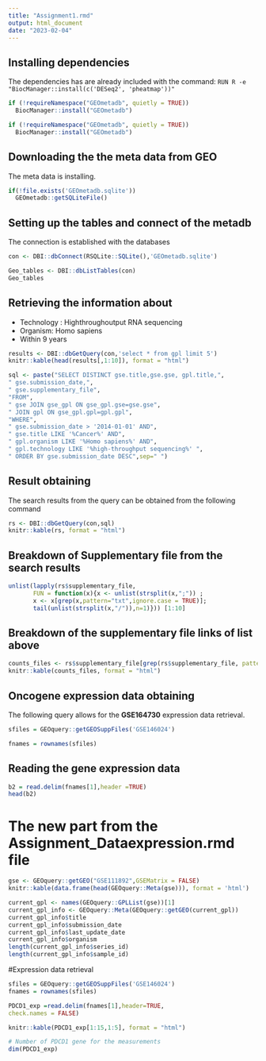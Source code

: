 ```yaml
---
title: "Assignment1.rmd"
output: html_document
date: "2023-02-04"
---
```


## Installing dependencies
The dependencies has are already included with the command: 
``` RUN R -e "BiocManager::install(c('DESeq2', 'pheatmap'))" ``` 
```r

if (!requireNamespace("GEOmetadb", quietly = TRUE))
  BiocManager::install("GEOmetadb")

```


```r

if (!requireNamespace("GEOmetadb", quietly = TRUE))
  BiocManager::install("GEOmetadb")

```

## Downloading the the meta data from GEO

The meta data is installing.
```r

if(!file.exists('GEOmetadb.sqlite')) 
  GEOmetadb::getSQLiteFile()

```
## Setting up the tables and connect of the metadb
The connection is established with the databases

```r
con <- DBI::dbConnect(RSQLite::SQLite(),'GEOmetadb.sqlite')

```

```r
Geo_tables <- DBI::dbListTables(con)
Geo_tables

```

## Retrieving the information about 
* Technology : Highthroughoutput RNA sequencing
* Organism: Homo sapiens
* Within 9 years 

```r
results <- DBI::dbGetQuery(con,'select * from gpl limit 5')
knitr::kable(head(results[,1:10]), format = "html")

```

```r
sql <- paste("SELECT DISTINCT gse.title,gse.gse, gpl.title,",
" gse.submission_date,",
" gse.supplementary_file",
"FROM",
" gse JOIN gse_gpl ON gse_gpl.gse=gse.gse",
" JOIN gpl ON gse_gpl.gpl=gpl.gpl",
"WHERE",
" gse.submission_date > '2014-01-01' AND",
" gse.title LIKE '%Cancer%' AND", 
" gpl.organism LIKE '%Homo sapiens%' AND",
" gpl.technology LIKE '%high-throughput sequencing%' ",
" ORDER BY gse.submission_date DESC",sep=" ")
```
## Result obtaining
The search results from the query can be obtained from the following command

```r
rs <- DBI::dbGetQuery(con,sql)
knitr::kable(rs, format = "html")
```
## Breakdown of Supplementary file from the search results

```r
unlist(lapply(rs$supplementary_file,
       FUN = function(x){x <- unlist(strsplit(x,";")) ;
       x <- x[grep(x,pattern="txt",ignore.case = TRUE)];
       tail(unlist(strsplit(x,"/")),n=1)})) [1:10]
```
## Breakdown of the supplementary file links of list above

```r
counts_files <- rs$supplementary_file[grep(rs$supplementary_file, pattern = "count",ignore.case = TRUE)]
knitr::kable(counts_files, format = "html")
```
## Oncogene expression data obtaining
The following query allows for the **GSE164730** expression data retrieval.

```r
sfiles = GEOquery::getGEOSuppFiles('GSE146024')

fnames = rownames(sfiles)
```
## Reading the gene expression data

```r
b2 = read.delim(fnames[1],header =TRUE)
head(b2)
```
# The new part from the Assignment_Dataexpression.rmd file
```r
gse <- GEOquery::getGEO("GSE111892",GSEMatrix = FALSE)
knitr::kable(data.frame(head(GEOquery::Meta(gse))), format = 'html')
```

```r
current_gpl <- names(GEOquery::GPLList(gse))[1]
current_gpl_info <- GEOquery::Meta(GEOquery::getGEO(current_gpl))
current_gpl_info$title
current_gpl_info$submission_date
current_gpl_info$last_update_date
current_gpl_info$organism
length(current_gpl_info$series_id)
length(current_gpl_info$sample_id)
```
#Expression data retrieval
 
```r
sfiles = GEOquery::getGEOSuppFiles('GSE146024')
fnames = rownames(sfiles)

```

```r
PDCD1_exp =read.delim(fnames[1],header=TRUE,
check.names = FALSE)
```

```r
knitr::kable(PDCD1_exp[1:15,1:5], format = "html")
```


```r
# Number of PDCD1 gene for the measurements
dim(PDCD1_exp)
```

